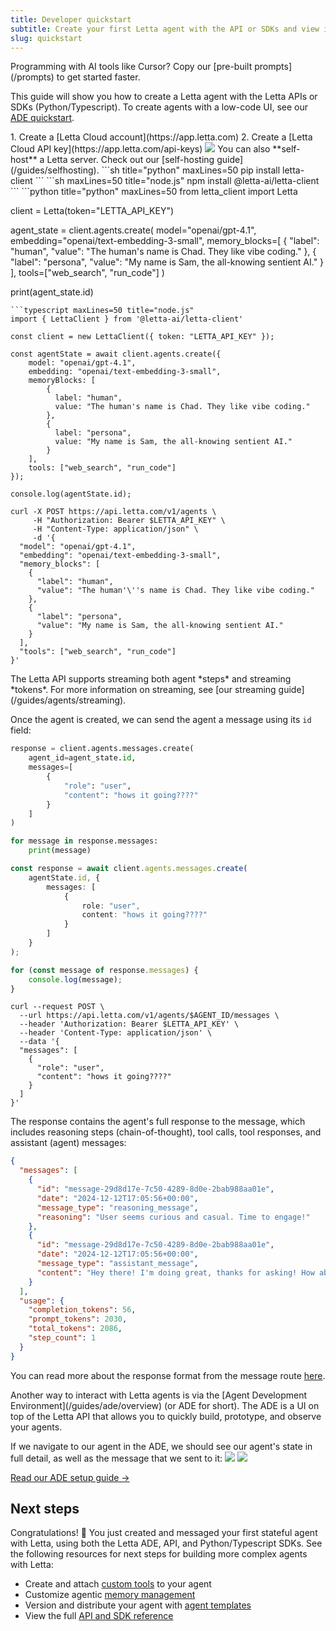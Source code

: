 ```yaml
---
title: Developer quickstart
subtitle: Create your first Letta agent with the API or SDKs and view it in the ADE
slug: quickstart
---
```


<Tip icon="fa-thin fa-rocket">
Programming with AI tools like Cursor? Copy our [pre-built prompts](/prompts) to get started faster.
</Tip>

This guide will show you how to create a Letta agent with the Letta APIs or SDKs (Python/Typescript). To create agents with a low-code UI, see our [ADE quickstart](/guides/ade/overview).

<Steps>
  <Step title="Prerequisites">
  1. Create a [Letta Cloud account](https://app.letta.com)
  2. Create a [Letta Cloud API key](https://app.letta.com/api-keys)
  <img className="w-300" src="file:dfbea5a3-5265-43c8-b8f9-42614830bb49" />
  <Info>
  You can also **self-host** a Letta server. Check out our [self-hosting guide](/guides/selfhosting).
  </Info>
  </Step>
  <Step title="Install the Letta SDK">
  <CodeGroup>
  ```sh title="python" maxLines=50
  pip install letta-client
  ```
  ```sh maxLines=50 title="node.js"
  npm install @letta-ai/letta-client
  ```
  </CodeGroup>
  </Step>

  <Step title="Create an agent">
  <CodeGroup>
```python title="python" maxLines=50
from letta_client import Letta

client = Letta(token="LETTA_API_KEY")

agent_state = client.agents.create(
    model="openai/gpt-4.1",
    embedding="openai/text-embedding-3-small",
    memory_blocks=[
        {
          "label": "human",
          "value": "The human's name is Chad. They like vibe coding."
        },
        {
          "label": "persona",
          "value": "My name is Sam, the all-knowing sentient AI."
        }
    ],
    tools=["web_search", "run_code"]
)

print(agent_state.id)
```
```typescript maxLines=50 title="node.js"
import { LettaClient } from '@letta-ai/letta-client'

const client = new LettaClient({ token: "LETTA_API_KEY" });

const agentState = await client.agents.create({
    model: "openai/gpt-4.1",
    embedding: "openai/text-embedding-3-small",
    memoryBlocks: [
        {
          label: "human",
          value: "The human's name is Chad. They like vibe coding."
        },
        {
          label: "persona",
          value: "My name is Sam, the all-knowing sentient AI."
        }
    ],
    tools: ["web_search", "run_code"]
});

console.log(agentState.id);
```
```curl curl
curl -X POST https://api.letta.com/v1/agents \
     -H "Authorization: Bearer $LETTA_API_KEY" \
     -H "Content-Type: application/json" \
     -d '{
  "model": "openai/gpt-4.1",
  "embedding": "openai/text-embedding-3-small",
  "memory_blocks": [
    {
      "label": "human",
      "value": "The human'\''s name is Chad. They like vibe coding."
    },
    {
      "label": "persona",
      "value": "My name is Sam, the all-knowing sentient AI."
    }
  ],
  "tools": ["web_search", "run_code"]
}'
```
  </CodeGroup>
  </Step>
  <Step title="Message your agent">
<Note>
The Letta API supports streaming both agent *steps* and streaming *tokens*.
For more information on streaming, see [our streaming guide](/guides/agents/streaming).
</Note>

Once the agent is created, we can send the agent a message using its `id` field:
<CodeGroup>
```python title="python" maxLines=50
response = client.agents.messages.create(
    agent_id=agent_state.id,
    messages=[
        {
            "role": "user",
            "content": "hows it going????"
        }
    ]
)

for message in response.messages:
    print(message)
```
```typescript maxLines=50 title="node.js"
const response = await client.agents.messages.create(
    agentState.id, {
        messages: [
            {
                role: "user",
                content: "hows it going????"
            }
        ]
    }
);

for (const message of response.messages) {
    console.log(message);
}
```
```curl curl
curl --request POST \
  --url https://api.letta.com/v1/agents/$AGENT_ID/messages \
  --header 'Authorization: Bearer $LETTA_API_KEY' \
  --header 'Content-Type: application/json' \
  --data '{
  "messages": [
    {
      "role": "user",
      "content": "hows it going????"
    }
  ]
}'
```
</CodeGroup>

The response contains the agent's full response to the message, which includes reasoning steps (chain-of-thought), tool calls, tool responses, and assistant (agent) messages:
```json maxLines=50
{
  "messages": [
    {
      "id": "message-29d8d17e-7c50-4289-8d0e-2bab988aa01e",
      "date": "2024-12-12T17:05:56+00:00",
      "message_type": "reasoning_message",
      "reasoning": "User seems curious and casual. Time to engage!"
    },
    {
      "id": "message-29d8d17e-7c50-4289-8d0e-2bab988aa01e",
      "date": "2024-12-12T17:05:56+00:00",
      "message_type": "assistant_message",
      "content": "Hey there! I'm doing great, thanks for asking! How about you?"
    }
  ],
  "usage": {
    "completion_tokens": 56,
    "prompt_tokens": 2030,
    "total_tokens": 2086,
    "step_count": 1
  }
}
```
You can read more about the response format from the message route [here](/guides/agents/overview#message-types).

  </Step>
  <Step title="View your agent in the ADE">
  Another way to interact with Letta agents is via the [Agent Development Environment](/guides/ade/overview) (or ADE for short). The ADE is a UI on top of the Letta API that allows you to quickly build, prototype, and observe your agents.

  If we navigate to our agent in the ADE, we should see our agent's state in full detail, as well as the message that we sent to it:
  <img className="block w-300 dark:hidden" src="https://raw.githubusercontent.com/letta-ai/letta/refs/heads/main/assets/example_ade_screenshot_light.png" />
  <img className="hidden w-300 dark:block" src="https://raw.githubusercontent.com/letta-ai/letta/refs/heads/main/assets/example_ade_screenshot.png" />

  [Read our ADE setup guide →](/guides/ade/setup)
  </Step>
</Steps>



## Next steps

Congratulations! 🎉 You just created and messaged your first stateful agent with Letta, using both the Letta ADE, API, and Python/Typescript SDKs. See the following resources for next steps for building more complex agents with Letta:
* Create and attach [custom tools](/guides/agents/custom-tools) to your agent
* Customize agentic [memory management](/guides/agents/memory)
* Version and distribute your agent with [agent templates](/guides/templates/overview)
* View the full [API and SDK reference](/api-reference/overview)

